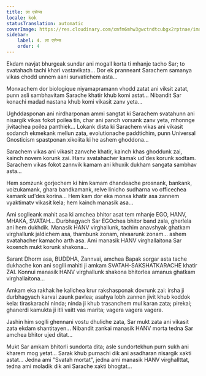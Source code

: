 ```yaml
---
title: ला एसेन्स
locale: kok
statusTranslation: automatic
coverImage: https://res.cloudinary.com/xmfm6mhw3gwctndtcubgx2rptnae/image/upload/v1740468922/small_cover_tratado_de_psicologia_revolucionaria_a4c0dca4e0.webp
sidebar:
    label: 4. ला एसेन्स
    order: 4
---
```

Ekdam navjat bhurgeak sundar ani mogall korta ti mhanje tacho Sar; to svatahach tachi khari vastavikata... Dor ek pranneant Sarachem samanya vikas chodd unnem aani survatichem asta...

Monxachem dor biologique niyamapramann vhodd zatat ani viksit zatat, punn asli sambhavitam Sarache khatir khub komi astat... Nibandit Sar konachi madad nastana khub komi vikasit zanv yeta...

Ughddasponan ani nirdharponan ammi sangtat ki Sarachem svatahunn ani nisargik vikas fokot poilea tin, char ani panch vorsank zanv yeta, mhonnge jivitachea poilea panthiek... Lokank dista ki Sarachem vikas ani vikasit sodanch ekmekank mellun zata, evolutionache paddtichim, punn Universal Gnosticism spastponan xikoiita ki he ashem ghoddona...

Sarachem vikas ani vikasit zanvche khatir, kainch khas ghoddunk zai, kainch novem korunk zai. Hanv svatahacher kamak ud'des korunk sodtam. Sarachem vikas fokot zannvik kamam ani khuxik dukham sangata sambhav asta...

Hem somzunk gorjechem ki him kamam dhandeache prosnank, bankank, voizukamank, ghara bandkamank, relve linicho sudharna vo officechea kamank ud'des korina... Hem kam dor eka monxa khatir asa zannem vyaktimatv vikasit kela; hem kainch manasik asa...

Ami soglleank mahit asa ki amchea bhitor asat tem mhanje EGO, HANV, MHAKA, SVATAH... Durbhagyach Sar EGOchea bhitor band zala, gherlela ani hem dukhdik. Manasik HANV virghallunk, tachim anavshyak ghatkam virghallunk jaldichem asa, thambunk zonam, nivaarunk zonam... ashem svatahacher kamacho arth asa. Ami manasik HANV virghallaitona Sar koxench mukt korunk shakona...

Sarant Dhorm asa, BUDDHA, Zannvai, amchea Bapak sorgar asta tache dukhache kon ani soglli mahiti ji amkam SVATAH-SAKSHATKARACHE khatir ZAI. Konnui manasik HANV virghallunk shakona bhitorlea amanus ghatkam virghallaitona...

Amkam eka rakhak he kallchea krur rakshasponak dovrunk zai: irsha ji durbhagyach karvai zaunk pavlea; asahya lobh zannen jivit khub koddok kela: tiraskarachi ninda; ninda ji khub trasanchem mul karan zata; pirekai; ghanerdi kamukta ji itli vaitt vas marita; vagera vagera vagera.

Jashin him soglli ghennani vostu dhuliche zata, Sar mukt zata ani vikasit zata ekdam shantitayen... Nibandit zankai manasik HANV morta tedna Sar amchea bhitor ujed ditat...

Mukt Sar amkam bhitorli sundorta dita; asle sundortekhun purn sukh ani kharem mog yetat... Sarak khub purnachi dik ani asadharan nisargik xakti astat... Jedna ami "Svatah mortat", jedna ami manasik HANV virghallttat, tedna ami moladik dik ani Sarache xakti bhogtat...

